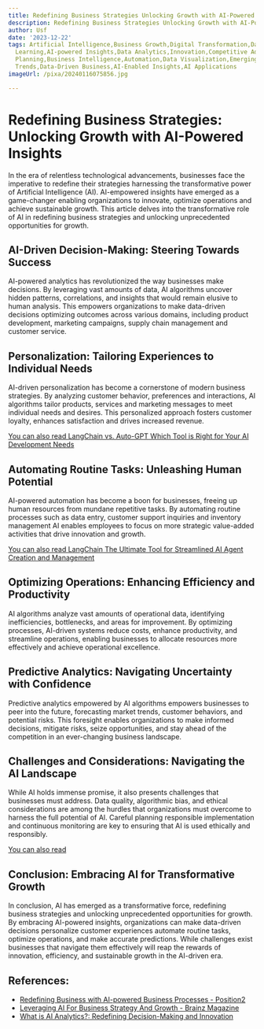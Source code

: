 ```yaml
---
title: Redefining Business Strategies Unlocking Growth with AI-Powered Insights
description: Redefining Business Strategies Unlocking Growth with AI-Powered Insights
author: Usf
date: '2023-12-22'
tags: Artificial Intelligence,Business Growth,Digital Transformation,Data-Driven Decisions,Machine
  Learning,AI-powered Insights,Data Analytics,Innovation,Competitive Advantage,Strategic
  Planning,Business Intelligence,Automation,Data Visualization,Emerging Technologies,Technology
  Trends,Data-Driven Business,AI-Enabled Insights,AI Applications
imageUrl: /pixa/20240116075856.jpg

---
```

# Redefining Business Strategies: Unlocking Growth with AI-Powered Insights

In the  era of relentless  technological advancements, businesses face the imperative to redefine their strategies harnessing the transformative power of Artificial Intelligence (AI). AI-empowered insights have emerged as a game-changer enabling organizations  to innovate, optimize operations and  achieve  sustainable growth.  This article delves into  the transformative role  of AI in redefining business strategies and unlocking unprecedented opportunities for growth.

## AI-Driven  Decision-Making: Steering Towards Success

AI-powered analytics has revolutionized the way businesses make decisions. By leveraging vast amounts of  data, AI algorithms uncover hidden patterns, correlations, and insights that would  remain elusive to human analysis. This empowers  organizations to make data-driven decisions optimizing outcomes across various domains, including product development, marketing campaigns, supply chain management and customer service.

## Personalization: Tailoring Experiences to Individual Needs

AI-driven personalization has become a cornerstone of modern business  strategies. By analyzing customer behavior, preferences and interactions, AI algorithms tailor products, services and marketing messages  to meet  individual needs and desires. This  personalized approach fosters customer  loyalty, enhances satisfaction and drives increased revenue.

[You can  also read LangChain  vs. Auto-GPT Which Tool is Right for Your AI Development Needs](LangChain%20vs.%20Auto-GPT%20Which%20Tool%20is%20Right%20for%20Your%20AI%20Development%20Needs)


## Automating Routine Tasks: Unleashing Human Potential

AI-powered automation has become a boon for businesses, freeing up human resources from mundane repetitive tasks.  By automating routine processes such as data  entry, customer  support inquiries and inventory management AI enables employees to focus  on more strategic  value-added activities  that drive innovation and growth.

[You can also read LangChain The Ultimate Tool for Streamlined AI Agent Creation and Management](LangChain%20The%20Ultimate%20Tool%20for%20Streamlined%20AI%20Agent%20Creation%20and%20Management)


## Optimizing Operations: Enhancing Efficiency and Productivity

AI algorithms analyze vast amounts of operational data, identifying inefficiencies, bottlenecks, and areas for improvement. By optimizing processes, AI-driven systems  reduce costs, enhance productivity, and streamline operations, enabling  businesses to  allocate resources more effectively and achieve operational excellence.

## Predictive Analytics: Navigating Uncertainty with Confidence

Predictive analytics empowered by AI algorithms empowers businesses to peer into the future, forecasting market trends, customer behaviors, and potential risks. This foresight  enables organizations to make informed decisions, mitigate risks, seize opportunities, and stay ahead of the competition in an  ever-changing business landscape.

## Challenges and Considerations: Navigating the  AI Landscape

While AI holds immense promise, it also presents challenges that businesses must  address.  Data quality, algorithmic bias, and ethical considerations are among the  hurdles that organizations must overcome to  harness the full potential of AI.  Careful planning responsible implementation and continuous monitoring are key to ensuring that AI is used ethically and responsibly.

[You can also read ]()


## Conclusion: Embracing AI for Transformative  Growth

In conclusion,  AI  has emerged as a transformative force, redefining business strategies and unlocking  unprecedented opportunities for growth. By embracing AI-powered  insights, organizations can make data-driven  decisions  personalize customer experiences automate  routine tasks, optimize operations, and make accurate predictions. While challenges exist businesses that  navigate them  effectively  will reap the rewards of innovation, efficiency, and sustainable growth in the AI-driven era.

## References:
- [Redefining Business with AI-powered Business Processes - Position2](https://www.position2.com/blog/redefining-business-with-ai-powered-business-processes/)
- [Leveraging AI For Business Strategy And Growth - Brainz Magazine](https://www.brainzmagazine.com/post/leveraging-ai-for-business-strategy-and-growth)
- [What is AI Analytics?: Redefining Decision-Making and Innovation](https://www.linkedin.com/pulse/what-ai-analytics-redefining-decision-making-innovation-jha-s9i3f?trk=article-ssr-frontend-pulse_more-articles_related-content-card)

